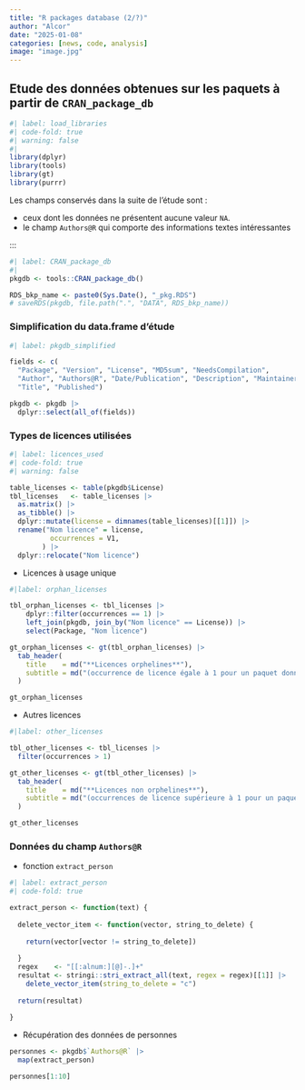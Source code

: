 ```yaml
---
title: "R packages database (2/?)"
author: "Alcor"
date: "2025-01-08"
categories: [news, code, analysis]
image: "image.jpg"
---
```


## Etude des données obtenues sur les paquets à partir de `CRAN_package_db`

```r
#| label: load_libraries
#| code-fold: true
#| warning: false
#| 
library(dplyr)
library(tools)
library(gt)
library(purrr)

```

Les champs conservés dans la suite de l'étude sont :

  - ceux dont les données ne présentent aucune valeur `NA`.
  - le champ `Authors@R` qui comporte des informations textes intéressantes
  
:::

```r
#| label: CRAN_package_db
#| 
pkgdb <- tools::CRAN_package_db()

RDS_bkp_name <- paste0(Sys.Date(), "_pkg.RDS") 
# saveRDS(pkgdb, file.path(".", "DATA", RDS_bkp_name))

```

### Simplification du data.frame d'étude

```r
#| label: pkgdb_simplified

fields <- c(
  "Package", "Version", "License", "MD5sum", "NeedsCompilation",
  "Author", "Authors@R", "Date/Publication", "Description", "Maintainer", "Packaged",
  "Title", "Published")

pkgdb <- pkgdb |> 
  dplyr::select(all_of(fields))

```

### Types de licences utilisées

```r
#| label: licences_used
#| code-fold: true
#| warning: false

table_licenses <- table(pkgdb$License)
tbl_licenses   <- table_licenses |> 
  as.matrix() |> 
  as_tibble() |> 
  dplyr::mutate(license = dimnames(table_licenses)[[1]]) |> 
  rename("Nom licence" = license,
          occurrences = V1,
        ) |> 
  dplyr::relocate("Nom licence")

```

  - Licences à usage unique

```r
#|label: orphan_licenses

tbl_orphan_licenses <- tbl_licenses |> 
    dplyr::filter(occurrences == 1) |> 
    left_join(pkgdb, join_by("Nom licence" == License)) |> 
    select(Package, "Nom licence")

gt_orphan_licenses <- gt(tbl_orphan_licenses) |> 
  tab_header(
    title    = md("**Licences orphelines**"),
    subtitle = md("(occurrence de licence égale à 1 pour un paquet donné)")
  ) 

gt_orphan_licenses

```

  - Autres licences

```r
#|label: other_licenses

tbl_other_licenses <- tbl_licenses |> 
  filter(occurrences > 1)

gt_other_licenses <- gt(tbl_other_licenses) |> 
  tab_header(
    title    = md("**Licences non orphelines**"),
    subtitle = md("(occurrences de licence supérieure à 1 pour un paquet donné)")
  ) 

gt_other_licenses

```

### Données du champ `Authors@R`

  - fonction `extract_person`

```r
#| label: extract_person
#| code-fold: true

extract_person <- function(text) {
  
  delete_vector_item <- function(vector, string_to_delete) {
    
    return(vector[vector != string_to_delete])
    
  }
  regex    <- "[[:alnum:][@]-.]+"
  resultat <- stringi::stri_extract_all(text, regex = regex)[[1]] |> 
    delete_vector_item(string_to_delete = "c")
  
  return(resultat)
  
}

```

  - Récupération des données de personnes

```r

personnes <- pkgdb$`Authors@R` |> 
  map(extract_person)

personnes[1:10]

```



